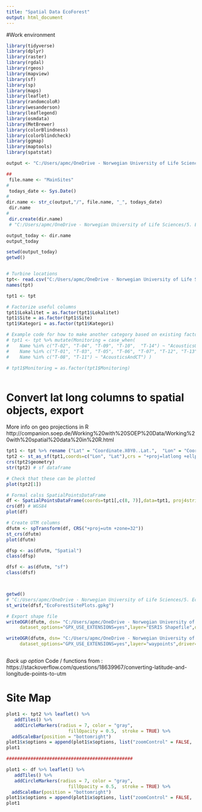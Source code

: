 ```yaml
---
title: "Spatial Data EcoForest"
output: html_document
---
```


#Work environment 
```r
library(tidyverse)
library(dplyr)
library(raster)
library(rgdal)
library(rgeos)
library(mapview)
library(sf)
library(sp)
library(maps)
library(leaflet)
library(randomcoloR)
library(wesanderson)
library(leaflegend)
library(osmdata)
library(MetBrewer)
library(colorBlindness)
library(colorblindcheck)
library(ggmap)
library(maptools)
library(spatstat)

output <- "C:/Users/apmc/OneDrive - Norwegian University of Life Sciences/5. EcoForest/Location Data/DigitalPoints"

## 
 file.name <- "MainSites"
# 
 todays_date <- Sys.Date()
# 
dir.name <- str_c(output,"/", file.name, "_", todays_date)
 dir.name
# 
 dir.create(dir.name) 
 # "C:/Users/apmc/OneDrive - Norwegian University of Life Sciences/5. EcoForest/Location Data/DigitalPoints/MainSites_2023-05-31"

output_today <- dir.name
output_today

setwd(output_today)
getwd()


# Turbine locations
tpt<- read.csv("C:/Users/apmc/OneDrive - Norwegian University of Life Sciences/5. EcoForest/Location Data/Sites_31052023.csv", sep = ";")
names(tpt)

tpt1 <- tpt

# Factorize useful columns 
tpt1$Lokalitet = as.factor(tpt1$Lokalitet)
tpt1$Site = as.factor(tpt1$Site)
tpt1$Kategori = as.factor(tpt1$Kategori)

# Example code for how to make another category based on existing factor levels
# tpt1 <- tpt %>% mutate(Monitoring = case_when(
#    Name %in% c("T-02", "T-04", "T-09", "T-10",  "T-14") ~ "AcousticsOnly",
#    Name %in% c("T-01", "T-03", "T-05", "T-06", "T-07", "T-12", "T-13", "T-15") ~ "Not Monitored", 
#    Name %in% c("T-08", "T-11") ~ "AcousticsAndCT") )

# tpt1$Monitoring = as.factor(tpt1$Monitoring)



```

# Convert lat long columns to spatial objects, export 
More info on geo projections in R
http://companion.soep.de/Working%20with%20SOEP%20Data/Working%20with%20spatial%20data%20in%20R.html

```r
tpt1 <- tpt %>% rename ("Lat" = "Coordinate.X0Y0..Lat.",  "Lon" = "Coordinate.X0Y0..Lon." )
tpt2 <- st_as_sf(tpt1,coords=c("Lon", "Lat"),crs = "+proj=latlong +ellps=WGS84 +datum=WGS84 +units=m +no_defs")
crs(tpt2$geometry)
str(tpt2) # sf dataframe 

# Check that these can be plotted 
plot(tpt2[1])

# Formal calss SpatialPointsDataFrame
df <- SpatialPointsDataFrame(coords=tpt1[,c(8, 7)],data=tpt1, proj4string = CRS("+init=epsg:4326")) 
crs(df) # WGS84
plot(df)

# Create UTM columns 
dfutm <- spTransform(df, CRS("+proj=utm +zone=32")) 
st_crs(dfutm)
plot(dfutm)

dfsp <- as(dfutm, "Spatial") 
class(dfsp)

dfsf <- as(dfutm, "sf") 
class(dfsf)



getwd()
# "C:/Users/apmc/OneDrive - Norwegian University of Life Sciences/5. EcoForest/Location Data/DigitalPoints/MainSites_2023-05-31"
st_write(dfsf,"EcoForestSitePlots.gpkg")

# Export shape file
writeOGR(dfutm, dsn= "C:/Users/apmc/OneDrive - Norwegian University of Life Sciences/5. EcoForest/Location Data/DigitalPoints/MainSites_2023-05-31",
     dataset_options="GPX_USE_EXTENSIONS=yes",layer="ESRIS Shapefile",driver="GPX", overwrite_layer = T)

writeOGR(dfutm, dsn= "C:/Users/apmc/OneDrive - Norwegian University of Life Sciences/5. EcoForest/Location Data/DigitalPoints/MainSites_2023-05-31/waypoints.gpx",
     dataset_options="GPX_USE_EXTENSIONS=yes",layer="waypoints",driver="GPX", overwrite_layer = T) 



```
*Back up option*
Code / functions from : 
https://stackoverflow.com/questions/18639967/converting-latitude-and-longitude-points-to-utm


# Site Map 
```r

plot1 <- tpt2 %>% leaflet() %>% 
   addTiles() %>%
   addCircleMarkers(radius = 7, color = "gray",
                       fillOpacity = 0.5,  stroke = TRUE) %>% 
  addScaleBar(position = "bottomright")
plot1$x$options = append(plot1$x$options, list("zoomControl" = FALSE,  "scaleBar"=TRUE))
plot1 

###############################################

plot1 <- df %>% leaflet() %>% 
   addTiles() %>%
   addCircleMarkers(radius = 7, color = "gray",
                       fillOpacity = 0.5,  stroke = TRUE) %>% 
  addScaleBar(position = "bottomright")
plot1$x$options = append(plot1$x$options, list("zoomControl" = FALSE,  "scaleBar"=TRUE))
plot1 

```
